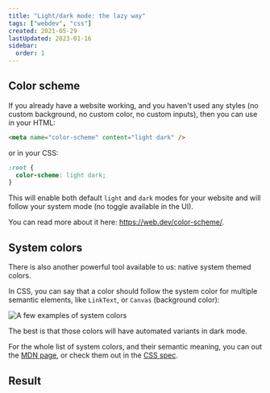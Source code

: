 ```yaml
---
title: "Light/dark mode: the lazy way"
tags: ["webdev", "css"]
created: 2021-05-29
lastUpdated: 2023-01-16
sidebar:
  order: 1
---
```



## Color scheme

If you already have a website working, and you haven't used any styles (no custom background, no custom color, no custom inputs), then you can use in your HTML:

```html
<meta name="color-scheme" content="light dark" />
```

or in your CSS:

```css
:root {
  color-scheme: light dark;
}
```

This will enable both default `light` and `dark` modes for your website and will follow your system mode (no toggle available in the UI).

You can read more about it here: https://web.dev/color-scheme/.

## System colors

There is also another powerful tool available to us: native system themed colors.

In CSS, you can say that a color should follow the system color for multiple semantic elements, like `LinkText`, or `Canvas` (background color):

![A few examples of system colors](https://dev-to-uploads.s3.amazonaws.com/uploads/articles/itysdasc4tlijyvg12og.png)

The best is that those colors will have automated variants in dark mode.

For the whole list of system colors, and their semantic meaning, you can out the [MDN page](https://developer.mozilla.org/en-US/docs/Web/CSS/system-color), or check them out in the [CSS spec](https://w3c.github.io/csswg-drafts/css-color/#css-system-colors).

## Result

<Codepen user="ayc0" id="GRWOgaR" />
